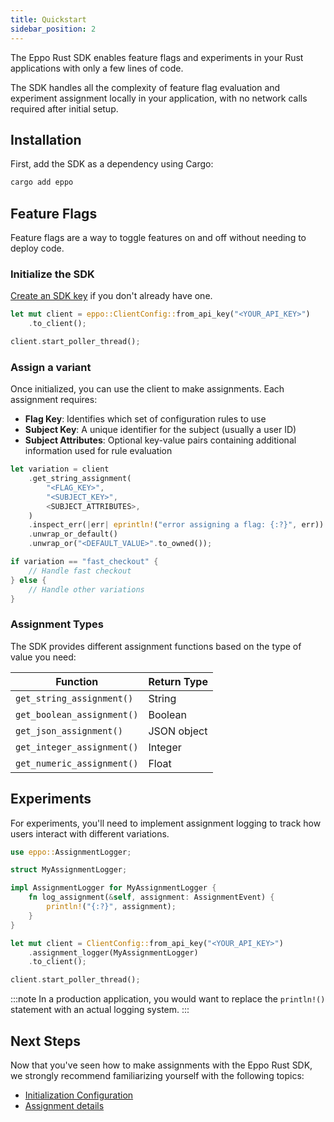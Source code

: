 ```yaml
---
title: Quickstart
sidebar_position: 2
---
```



The Eppo Rust SDK enables feature flags and experiments in your Rust applications with only a few lines of code.

The SDK handles all the complexity of feature flag evaluation and experiment assignment locally in your application, with no network calls required after initial setup.

## Installation

First, add the SDK as a dependency using Cargo:

```sh
cargo add eppo
```

## Feature Flags

Feature flags are a way to toggle features on and off without needing to deploy code.

### Initialize the SDK

[Create an SDK key](/sdks/sdk-keys) if you don't already have one.

```rust
let mut client = eppo::ClientConfig::from_api_key("<YOUR_API_KEY>")
    .to_client();

client.start_poller_thread();
```

### Assign a variant

Once initialized, you can use the client to make assignments. Each assignment requires:

- **Flag Key**: Identifies which set of configuration rules to use
- **Subject Key**: A unique identifier for the subject (usually a user ID)
- **Subject Attributes**: Optional key-value pairs containing additional information used for rule evaluation

```rust
let variation = client
    .get_string_assignment(
        "<FLAG_KEY>",
        "<SUBJECT_KEY>",
        <SUBJECT_ATTRIBUTES>,
    )
    .inspect_err(|err| eprintln!("error assigning a flag: {:?}", err))
    .unwrap_or_default()
    .unwrap_or("<DEFAULT_VALUE>".to_owned());

if variation == "fast_checkout" {
    // Handle fast checkout
} else {
    // Handle other variations
}
```

### Assignment Types

The SDK provides different assignment functions based on the type of value you need:

| Function | Return Type |
|----------|-------------|
| `get_string_assignment()` | String |
| `get_boolean_assignment()` | Boolean |
| `get_json_assignment()` | JSON object |
| `get_integer_assignment()` | Integer |
| `get_numeric_assignment()` | Float |

## Experiments

For experiments, you'll need to implement assignment logging to track how users interact with different variations.

```rust
use eppo::AssignmentLogger;

struct MyAssignmentLogger;

impl AssignmentLogger for MyAssignmentLogger {
    fn log_assignment(&self, assignment: AssignmentEvent) {
        println!("{:?}", assignment);
    }
}

let mut client = ClientConfig::from_api_key("<YOUR_API_KEY>")
    .assignment_logger(MyAssignmentLogger)
    .to_client();

client.start_poller_thread();
```

:::note
In a production application, you would want to replace the `println!()` statement with an actual logging system.
:::

## Next Steps

Now that you've seen how to make assignments with the Eppo Rust SDK, we strongly recommend familiarizing yourself with the following topics:

- [Initialization Configuration](/sdks/server-sdks/rust/initialization)
- [Assignment details](/sdks/server-sdks/rust/assignments) 